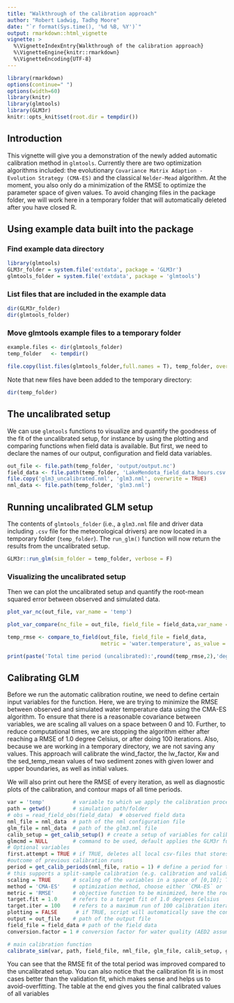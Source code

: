 ```yaml
---
title: "Walkthrough of the calibration approach"
author: "Robert Ladwig, Tadhg Moore"
date: "`r format(Sys.time(), '%d %B, %Y')`"
output: rmarkdown::html_vignette
vignette: >
  %\VignetteIndexEntry{Walkthrough of the calibration approach}
  %\VignetteEngine{knitr::rmarkdown}
  %\VignetteEncoding{UTF-8}
---
```


```r
library(rmarkdown)
options(continue=" ")
options(width=60)
library(knitr)
library(glmtools)
library(GLM3r)
knitr::opts_knit$set(root.dir = tempdir())
```


## Introduction

This vignette will give you a demonstration of the newly added automatic calibration method in `glmtools`. Currently there are two optimization algorithms included: the evolutionary `Covariance Matrix Adaption - Evolution Strategy (CMA-ES)` and the classical `Nelder-Mead` algorithm. At the moment, you also only do a minimization of the RMSE to optimize the parameter space of given values. To avoid changing files in the package folder, we will work here in a temporary folder that will automatically deleted after you have closed R. 


## Using example data built into the package

### Find example data directory
```r
library(glmtools)
GLM3r_folder = system.file('extdata', package = 'GLM3r')
glmtools_folder = system.file('extdata', package = 'glmtools')
```
### List files that are included in the example data
```r
dir(GLM3r_folder)
dir(glmtools_folder)
```

### Move glmtools example files to a temporary folder
```r
example.files <- dir(glmtools_folder)
temp_folder   <- tempdir()

file.copy(list.files(glmtools_folder,full.names = T), temp_folder, overwrite = TRUE)

```

Note that new files have been added to the temporary directory:
```r
dir(temp_folder)
```

## The uncalibrated setup
We can use `glmtools` functions to visualize and quantify the goodness of the fit of the uncalibrated setup, for instance by using the plotting and comparing functions when field data is available. But first, we need to declare the names of our output, configuration and field data variables.
```r
out_file <- file.path(temp_folder, 'output/output.nc')
field_data <- file.path(temp_folder, 'LakeMendota_field_data_hours.csv')
file.copy('glm3_uncalibrated.nml', 'glm3.nml', overwrite = TRUE)
nml_data <- file.path(temp_folder, 'glm3.nml')
```
## Running uncalibrated GLM setup
The contents of `glmtools_folder` (i.e., a `glm3.nml` file and driver data including `.csv` file for the meteorological drivers) are now located in a temporary folder (`temp_folder`). The `run_glm()` function will now return the results from the uncalibrated setup.
```r
GLM3r::run_glm(sim_folder = temp_folder, verbose = F)
```
### Visualizing the uncalibrated setup
Then we can plot the uncalibrated setup and quantify the root-mean squared error between observed and simulated data.

```r
plot_var_nc(out_file, var_name = 'temp')
```

```r
plot_var_compare(nc_file = out_file, field_file = field_data,var_name = 'temp', precision = 'hours')
```

```r
temp_rmse <- compare_to_field(out_file, field_file = field_data,
                              metric = 'water.temperature', as_value = FALSE, precision= 'hours')

print(paste('Total time period (uncalibrated):',round(temp_rmse,2),'deg C RMSE'))
```

## Calibrating GLM
Before we run the automatic calibration routine, we need to define certain input variables for the function. Here, we are trying to minimize the RMSE between observed and simulated water temperature data using the CMA-ES algorithm. To ensure that there is a reasonable covariance between variables, we are scaling all values on a space between 0 and 10. Further, to reduce computational times, we are stopping the algorithm either after reaching a RMSE of 1.0 degree Celsius, or after doing 100 iterations. Also, because we are working in a temporary directory, we are not saving any values. This approach will calibrate the wind_factor, the lw_factor, Kw and the sed_temp_mean values of two sediment zones with given lower and upper boundaries, as well as initial values.

We will also print out here the RMSE of every iteration, as well as diagnostic plots of the calibration, and contour maps of all time periods.
```r
var = 'temp'         # variable to which we apply the calibration procedure
path = getwd()       # simulation path/folder
# obs = read_field_obs(field_data)  # observed field data
nml_file = nml_data  # path of the nml configuration file
glm_file = nml_data  # path of the glm3.nml file
calib_setup = get_calib_setup() # create a setup of variables for calibration
glmcmd = NULL        # command to be used, default applies the GLM3r function
# Optional variables
first.attempt = TRUE # if TRUE, deletes all local csv-files that stores the 
#outcome of previous calibration runs
period = get_calib_periods(nml_file, ratio = 1) # define a period for the calibration, 
# this supports a split-sample calibration (e.g. calibration and validation period)
scaling = TRUE       # scaling of the variables in a space of [0,10]; TRUE for CMA-ES
method = 'CMA-ES'    # optimization method, choose either `CMA-ES` or `Nelder-Mead`
metric = 'RMSE'      # objective function to be minimized, here the root-mean square error
target.fit = 1.0     # refers to a target fit of 1.0 degrees Celsius
target.iter = 100    # refers to a maximum run of 100 calibration iterations
plotting = FALSE      # if TRUE, script will automatically save the contour plots
output = out_file    # path of the output file
field_file = field_data # path of the field data
conversion.factor = 1 # conversion factor for water quality (AED2 assumes mmol/m3)

# main calibration function
calibrate_sim(var, path, field_file, nml_file, glm_file, calib_setup, glmcmd, first.attempt, period, scaling, method, metric, target.fit, target.iter, plotting, output, conversion.factor, verbose = FALSE)

```

You can see that the RMSE fit of the total period was improved compared to the uncalibrated setup. You can also notice that the calibration fit is in most cases better than the validation fit, which makes sense and helps us to avoid-overfitting. The table at the end gives you the final calibrated values of all variables